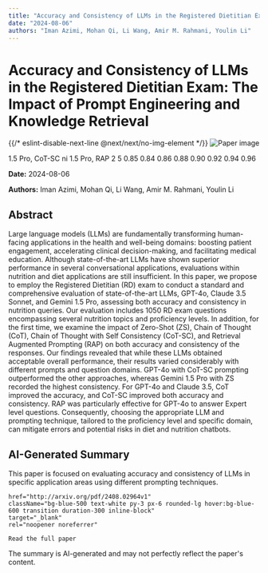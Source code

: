 ```yaml
---
title: "Accuracy and Consistency of LLMs in the Registered Dietitian Exam: The Impact of Prompt Engineering and Knowledge Retrieval"
date: "2024-08-06"
authors: "Iman Azimi, Mohan Qi, Li Wang, Amir M. Rahmani, Youlin Li"
---
```



<div className="bg-gray-800 text-white min-h-screen p-8">
  <h1 className="text-4xl font-bold mb-6">Accuracy and Consistency of LLMs in the Registered Dietitian Exam: The Impact of Prompt Engineering and Knowledge Retrieval</h1>

  <div className="mb-8">
    {{/* eslint-disable-next-line @next/next/no-img-element */}}
    <img
      src="/images/papers/Accuracy and Consistency of LLMs in the Registered Dietitian Exam_ The Impact of Prompt Engineering .png"
      alt="Paper image"
      className="w-full h-auto rounded-lg"
    />
    <p className="text-sm text-gray-400 mt-2">1.5 Pro, CoT-SC
ni 1.5 Pro, RAP
2
5 0.85
0.84
0.86
0.88
0.90
0.92
0.94
0.96
</p>
  </div>

  <p className="text-gray-300 mb-2"><strong>Date:</strong> 2024-08-06</p>
  <p className="text-gray-300 italic mb-6"><strong>Authors:</strong> Iman Azimi, Mohan Qi, Li Wang, Amir M. Rahmani, Youlin Li</p>

  <div className="bg-gray-700 p-6 rounded-lg mb-8">
    <h2 className="text-2xl font-semibold mb-4">Abstract</h2>
    <p>Large language models (LLMs) are fundamentally transforming human-facing
applications in the health and well-being domains: boosting patient engagement,
accelerating clinical decision-making, and facilitating medical education.
Although state-of-the-art LLMs have shown superior performance in several
conversational applications, evaluations within nutrition and diet applications
are still insufficient. In this paper, we propose to employ the Registered
Dietitian (RD) exam to conduct a standard and comprehensive evaluation of
state-of-the-art LLMs, GPT-4o, Claude 3.5 Sonnet, and Gemini 1.5 Pro, assessing
both accuracy and consistency in nutrition queries. Our evaluation includes
1050 RD exam questions encompassing several nutrition topics and proficiency
levels. In addition, for the first time, we examine the impact of Zero-Shot
(ZS), Chain of Thought (CoT), Chain of Thought with Self Consistency (CoT-SC),
and Retrieval Augmented Prompting (RAP) on both accuracy and consistency of the
responses. Our findings revealed that while these LLMs obtained acceptable
overall performance, their results varied considerably with different prompts
and question domains. GPT-4o with CoT-SC prompting outperformed the other
approaches, whereas Gemini 1.5 Pro with ZS recorded the highest consistency.
For GPT-4o and Claude 3.5, CoT improved the accuracy, and CoT-SC improved both
accuracy and consistency. RAP was particularly effective for GPT-4o to answer
Expert level questions. Consequently, choosing the appropriate LLM and
prompting technique, tailored to the proficiency level and specific domain, can
mitigate errors and potential risks in diet and nutrition chatbots.</p>
  </div>

  <div className="bg-gray-700 p-6 rounded-lg mb-8">
    <h2 className="text-2xl font-semibold mb-4">AI-Generated Summary</h2>
    <p>This paper is focused on evaluating accuracy and consistency of LLMs in specific application areas using different prompting techniques.</p>
  </div>

  
    href="http://arxiv.org/pdf/2408.02964v1"
    className="bg-blue-500 text-white py-3 px-6 rounded-lg hover:bg-blue-600 transition duration-300 inline-block"
    target="_blank"
    rel="noopener noreferrer"
  >
    Read the full paper
  </a>

  <p className="text-sm text-gray-400 mt-8">
    The summary is AI-generated and may not perfectly reflect the paper's content.
  </p>
</div>

